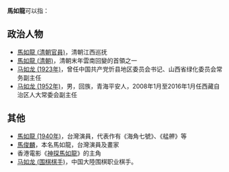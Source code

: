 '''馬如龍'''可以指：
== 政治人物 ==
* [[馬如龍_(清朝官員)|馬如龍 (清朝官員)]]，清朝江西巡抚
* [[馬如龍_(清朝)|馬如龍 (清朝)]]，清朝末年雲南回變的首領之一
* [[马如龙_(1923年)|马如龙 (1923年)]]，曾任中国共产党忻县地区委员会书记、山西省绿化委员会常务副主任
* [[马如龙_(1952年)|马如龙 (1952年)]]，男，回族，青海平安人，2008年1月至2016年1月任西藏自治区人大常委会副主任

== 其他 ==
* [[馬如龍_(1940年)|馬如龍 (1940年)]]，台灣演員，代表作有《海角七號》、《艋舺》等
* [[馬俊麟|馬俊麟]]，本名馬如龍，台灣演員及畫家
* 香港電影《[[神探馬如龍|神探馬如龍]]》的主角
* [[马如龙_(围棋棋手)|马如龙 (围棋棋手)]]，中国大陸围棋职业棋手。
{{Disambig|R|Cat=三字马姓人名消歧义}}